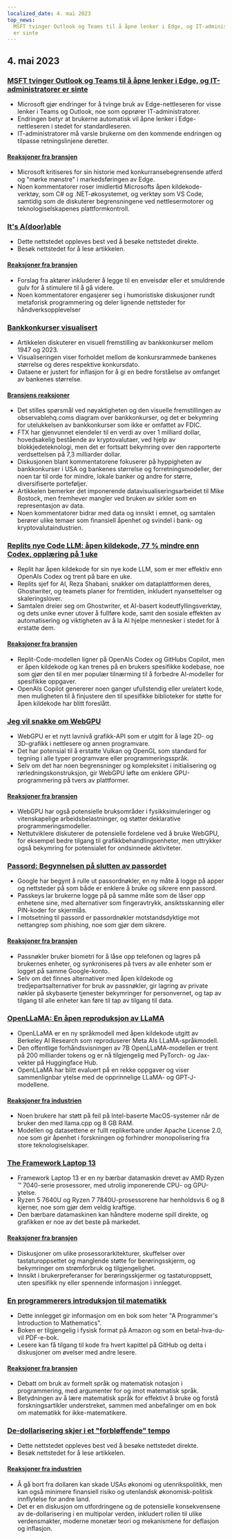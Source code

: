 ```yaml
---
localized_date: 4. mai 2023
top_news:
  MSFT tvinger Outlook og Teams til å åpne lenker i Edge, og IT-administratorer
  er sinte
---
```




<CallToAction />

<Steps>

## 4. mai 2023

### [MSFT tvinger Outlook og Teams til å åpne lenker i Edge, og IT-administratorer er sinte](https://www.theverge.com/2023/5/3/23709297/microsoft-edge-force-outlook-teams-web-links-open)

- Microsoft gjør endringer for å tvinge bruk av Edge-nettleseren for visse lenker i Teams og Outlook, noe som opprører IT-administratorer.
- Endringen betyr at brukerne automatisk vil åpne lenker i Edge-nettleseren i stedet for standardleseren.
- IT-administratorer må varsle brukerne om den kommende endringen og tilpasse retningslinjene deretter.

#### [Reaksjoner fra bransjen](http://news.ycombinator.com/item?id=35800158)

- Microsoft kritiseres for sin historie med konkurransebegrensende atferd og "mørke mønstre" i markedsføringen av Edge.
- Noen kommentatorer roser imidlertid Microsofts åpen kildekode-verktøy, som C# og .NET-økosystemet, og verktøy som VS Code, samtidig som de diskuterer begrensningene ved nettlesermotorer og teknologiselskapenes plattformkontroll.

### [It's A(door)able](https://ncase.me/door/)

- Dette nettstedet oppleves best ved å besøke nettstedet direkte.
- Besøk nettstedet for å lese artikkelen.

#### [Reaksjoner fra bransjen](http://news.ycombinator.com/item?id=35800492)

- Forslag fra aktører inkluderer å legge til en enveisdør eller et smuldrende gulv for å stimulere til å gå videre.
- Noen kommentatorer engasjerer seg i humoristiske diskusjoner rundt metaforisk programmering og deler lignende nettsteder for håndverksopplevelser

### [Bankkonkurser visualisert](https://observablehq.com/@mbostock/bank-failures)

- Artikkelen diskuterer en visuell fremstilling av bankkonkurser mellom 1947 og 2023.
- Visualiseringen viser forholdet mellom de konkursrammede bankenes størrelse og deres respektive konkursdato.
- Dataene er justert for inflasjon for å gi en bedre forståelse av omfanget av bankenes størrelse.

#### [Bransjens reaksjoner](http://news.ycombinator.com/item?id=35795975)

- Det stilles spørsmål ved nøyaktigheten og den visuelle fremstillingen av observablehq.coms diagram over bankkonkurser, og det er bekymring for utelukkelsen av bankkonkurser som ikke er omfattet av FDIC.
- FTX har gjenvunnet eiendeler til en verdi av over 1 milliard dollar, hovedsakelig bestående av kryptovalutaer, ved hjelp av blokkjedeteknologi, men det er fortsatt bekymring over den rapporterte verdsettelsen på 7,3 milliarder dollar.
- Diskusjonen blant kommentatorene fokuserer på hyppigheten av bankkonkurser i USA og bankenes størrelse og forretningsmodeller, der noen tar til orde for mindre, lokale banker og andre for større, diversifiserte porteføljer.
- Artikkelen bemerker det imponerende datavisualiseringsarbeidet til Mike Bostock, men fremhever mangler ved bruken av sirkler som en representasjon av data.
- Noen kommentatorer bidrar med data og innsikt i emnet, og samtalen berører ulike temaer som finansiell åpenhet og svindel i bank- og kryptovalutaindustrien.

### [Replits nye Code LLM: åpen kildekode, 77 % mindre enn Codex, opplæring på 1 uke](https://www.latent.space/p/reza-shabani#details)

- Replit har åpen kildekode for sin nye kode LLM, som er mer effektiv enn OpenAIs Codex og trent på bare en uke.
- Replits sjef for AI, Reza Shabani, snakker om dataplattformen deres, Ghostwriter, og teamets planer for fremtiden, inkludert nyansettelser og skaleringslover.
- Samtalen dreier seg om Ghostwriter, et AI-basert kodeutfyllingsverktøy, og dets unike evner utover å fullføre kode, samt den sosiale effekten av automatisering og viktigheten av å la AI hjelpe mennesker i stedet for å erstatte dem.

#### [Reaksjoner fra bransjen](http://news.ycombinator.com/item?id=35803435)

- Replit-Code-modellen ligner på OpenAIs Codex og GitHubs Copilot, men er åpen kildekode og kan trenes på en brukers spesifikke kodebase, noe som gjør den til en mer populær tilnærming til å forbedre AI-modeller for spesifikke oppgaver.
- OpenAIs Copilot genererer noen ganger ufullstendig eller urelatert kode, men muligheten til å finjustere den til spesifikke biblioteker for støtte for åpen kildekode har blitt foreslått.

### [Jeg vil snakke om WebGPU](https://cohost.org/mcc/post/1406157-i-want-to-talk-about-webgpu)

- WebGPU er et nytt lavnivå grafikk-API som er utgitt for å lage 2D- og 3D-grafikk i nettlesere og annen programvare.
- Det har potensial til å erstatte Vulkan og OpenGL som standard for tegning i alle typer programvare eller programmeringsspråk.
- Selv om det har noen begrensninger og kompleksitet i initialisering og rørledningskonstruksjon, gir WebGPU løfte om enklere GPU-programmering på tvers av plattformer.

#### [Reaksjoner fra bransjen](http://news.ycombinator.com/item?id=35800988)

- WebGPU har også potensielle bruksområder i fysikksimuleringer og vitenskapelige arbeidsbelastninger, og støtter deklarative programmeringsmodeller.
- Nettutviklere diskuterer de potensielle fordelene ved å bruke WebGPU, for eksempel bedre tilgang til grafikkbehandlingsenheter, men uttrykker også bekymring for potensialet for ondsinnede aktiviteter.

### [Passord: Begynnelsen på slutten av passordet](https://blog.google/technology/safety-security/the-beginning-of-the-end-of-the-password/)

- Google har begynt å rulle ut passordnøkler, en ny måte å logge på apper og nettsteder på som både er enklere å bruke og sikrere enn passord.
- Passkeys lar brukerne logge på på samme måte som de låser opp enhetene sine, med alternativer som fingeravtrykk, ansiktsskanning eller PIN-koder for skjermlås.
- I motsetning til passord er passordnøkler motstandsdyktige mot nettangrep som phishing, noe som gjør dem sikrere.

#### [Reaksjoner fra bransjen](http://news.ycombinator.com/item?id=35801392)

- Passnøkler bruker biometri for å låse opp telefonen og lagres på brukernes enheter, og synkroniseres på tvers av alle enheter som er logget på samme Google-konto.
- Selv om det finnes alternativer med åpen kildekode og tredjepartsalternativer for bruk av passnøkler, gir lagring av private nøkler på skybaserte tjenester bekymringer for personvernet, og tap av tilgang til alle enheter kan føre til tap av tilgang til data.

### [OpenLLaMA: En åpen reproduksjon av LLaMA](https://github.com/openlm-research/open_llama)

- OpenLLaMA er en ny språkmodell med åpen kildekode utgitt av Berkeley AI Research som reproduserer Meta AIs LLaMA-språkmodell.
- Den offentlige forhåndsvisningen av 7B OpenLLaMA-modellen er trent på 200 milliarder tokens og er nå tilgjengelig med PyTorch- og Jax-vekter på Huggingface Hub.
- OpenLLaMA har blitt evaluert på en rekke oppgaver og viser sammenlignbar ytelse med de opprinnelige LLaMA- og GPT-J-modellene.

#### [Reaksjoner fra industrien](http://news.ycombinator.com/item?id=35798888)

- Noen brukere har støtt på feil på Intel-baserte MacOS-systemer når de bruker den med llama.cpp og 8 GB RAM.
- Modellen og datasettene er fullt replikerbare under Apache License 2.0, noe som gir åpenhet i forskningen og forhindrer monopolisering fra store teknologiselskaper.

### [The Framework Laptop 13](https://frame.work/blog/announcing-the-framework-laptop-13-powered-by-amd-ryzen)

- Framework Laptop 13 er en ny bærbar datamaskin drevet av AMD Ryzen ™ 7040-serie prosessorer, med utrolig imponerende CPU- og GPU-ytelse.
- Ryzen 5 7640U og Ryzen 7 7840U-prosessorene har henholdsvis 6 og 8 kjerner, noe som gjør dem veldig kraftige.
- Den bærbare datamaskinen kan håndtere moderne spill direkte, og grafikken er noe av det beste på markedet.

#### [Reaksjoner fra bransjen](http://news.ycombinator.com/item?id=35802210)

- Diskusjoner om ulike prosessorarkitekturer, skuffelser over tastaturoppsettet og manglende støtte for berøringsskjerm, og bekymringer om strømforbruk og tilgjengelighet.
- Innsikt i brukerpreferanser for berøringsskjermer og tastaturoppsett, uten spesifikk ny eller spennende informasjon i innlegget.

### [En programmerers introduksjon til matematikk](https://pimbook.org)

- Dette innlegget gir informasjon om en bok som heter "A Programmer's Introduction to Mathematics".
- Boken er tilgjengelig i fysisk format på Amazon og som en betal-hva-du-vil PDF-e-bok.
- Lesere kan få tilgang til kode fra hvert kapittel på GitHub og delta i diskusjoner om øvelser med andre lesere.

#### [Reaksjoner fra bransjen](http://news.ycombinator.com/item?id=35800136)

- Debatt om bruk av formelt språk og matematisk notasjon i programmering, med argumenter for og imot matematisk språk.
- Betydningen av å lære matematisk språk for effektivt å bruke og forstå forskningsartikler understreket, sammen med anbefalinger om en bok om matematikk for ikke-matematikere.

### [De-dollarisering skjer i et "forbløffende" tempo](https://www.bloomberg.com/news/articles/2023-04-18/de-dollarization-is-happening-at-a-stunning-pace-jen-says)

- Dette nettstedet oppleves best ved å besøke nettstedet direkte.
- Besøk nettstedet for å lese artikkelen.

#### [Reaksjoner fra industrien](http://news.ycombinator.com/item?id=35796915)

- Å gå bort fra dollaren kan skade USAs økonomi og utenrikspolitikk, men kan også minimere finansiell risiko og utenlandsk økonomisk-politisk innflytelse for andre land.
- Det er en diskusjon om utfordringene og de potensielle konsekvensene av de-dollarisering i en multipolar verden, inkludert rollen til ulike verdensmakter, moderne monetær teori og mekanismene for deflasjon og inflasjon.

</Steps>
